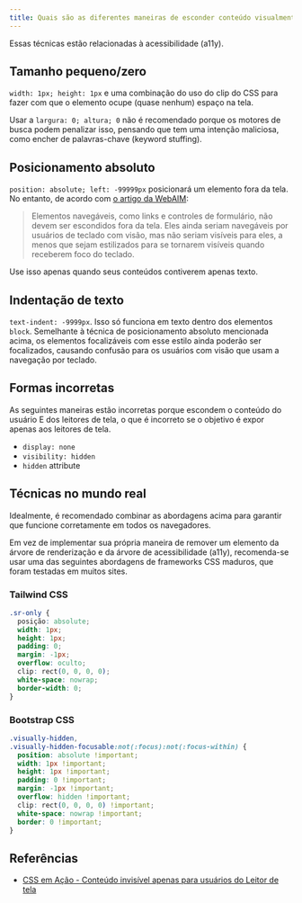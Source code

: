 ```yaml
---
title: Quais são as diferentes maneiras de esconder conteúdo visualmente (e torná-lo disponível apenas para leitores de tela)?
---
```


Essas técnicas estão relacionadas à acessibilidade (a11y).

## Tamanho pequeno/zero

`width: 1px; height: 1px` e uma combinação do uso do clip do CSS para fazer com que o elemento ocupe (quase nenhum) espaço na tela.

Usar a `largura: 0; altura; 0` não é recomendado porque os motores de busca podem penalizar isso, pensando que tem uma intenção maliciosa, como encher de palavras-chave (keyword stuffing).

## Posicionamento absoluto

`position: absolute; left: -99999px` posicionará um elemento fora da tela. No entanto, de acordo com [o artigo da WebAIM](https://webaim.org/techniques/css/invisiblecontent/):

> Elementos navegáveis, como links e controles de formulário, não devem ser escondidos fora da tela. Eles ainda seriam navegáveis por usuários de teclado com visão, mas não seriam visíveis para eles, a menos que sejam estilizados para se tornarem visíveis quando receberem foco do teclado.

Use isso apenas quando seus conteúdos contiverem apenas texto.

## Indentação de texto

`text-indent: -9999px`. Isso só funciona em texto dentro dos elementos `block`. Semelhante à técnica de posicionamento absoluto mencionada acima, os elementos focalizáveis com esse estilo ainda poderão ser focalizados, causando confusão para os usuários com visão que usam a navegação por teclado.

## Formas incorretas

As seguintes maneiras estão incorretas porque escondem o conteúdo do usuário E dos leitores de tela, o que é incorreto se o objetivo é expor apenas aos leitores de tela.

-   `display: none`
-   `visibility: hidden`
-   `hidden` attribute

## Técnicas no mundo real

Idealmente, é recomendado combinar as abordagens acima para garantir que funcione corretamente em todos os navegadores.

Em vez de implementar sua própria maneira de remover um elemento da árvore de renderização e da árvore de acessibilidade (a11y), recomenda-se usar uma das seguintes abordagens de frameworks CSS maduros, que foram testadas em muitos sites.

### Tailwind CSS

```css
.sr-only {
  posição: absolute;
  width: 1px;
  height: 1px;
  padding: 0;
  margin: -1px;
  overflow: oculto;
  clip: rect(0, 0, 0, 0);
  white-space: nowrap;
  border-width: 0;
}
```

### Bootstrap CSS

```css
.visually-hidden,
.visually-hidden-focusable:not(:focus):not(:focus-within) {
  position: absolute !important;
  width: 1px !important;
  height: 1px !important;
  padding: 0 !important;
  margin: -1px !important;
  overflow: hidden !important;
  clip: rect(0, 0, 0, 0) !important;
  white-space: nowrap !important;
  border: 0 !important;
}
```

## Referências

-   [CSS em Ação - Conteúdo invisível apenas para usuários do Leitor de tela](https://webaim.org/techniques/css/invisiblecontent/)
